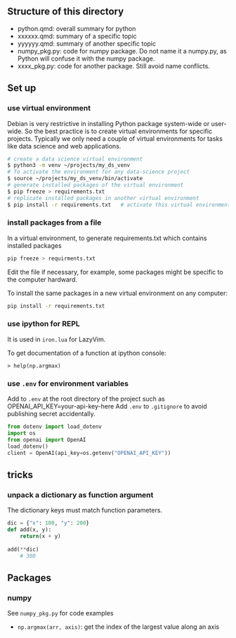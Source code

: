 ## Structure of this directory
- python.qmd: overall summary for python
- xxxxxx.qmd: summary of a specific topic
- yyyyyy.qmd: summary of another specific topic
- numpy_pkg.py: code for numpy package. Do not name it a numpy.py, as Python will confuse it with the numpy package.
- xxxx_pkg.py: code for another package. Still avoid name conflicts.

## Set up

### use virtual environment
Debian is very restrictive in installing Python package system-wide or user-wide. So the best practice is to create virtual environments for specific projects. Typically we only need a couple of virtual environments for tasks like data science and web applications.
```sh
# create a data science virtual environment
$ python3 -m venv ~/projects/my_ds_venv
# To activate the environment for any data-science project
$ source ~/projects/my_ds_venv/bin/activate
# generate installed packages of the virtual environment
$ pip freeze > requirements.txt
# replicate installed packages in another virtual environment
$ pip install -r requirements.txt   # activate this virtual environment first
```

### install packages from a file
In a virtual environment, to generate requirements.txt which contains installed packages
```sh
pip freeze > requirments.txt
```
Edit the file if necessary, for example, some packages might be specific to the computer hardward.

To install the same packages in a new virtual environment on any computer:
```sh
pip install -r requirements.txt
```

### use ipython for REPL
It is used in `iron.lua` for LazyVim.

To get documentation of a function at ipython console:

`> help(np.argmax)`

### use `.env` for environment variables
Add to `.env` at the root directory of the project such as 
  OPENAI_API_KEY=your-api-key-here
Add `.env` to `.gitignore` to avoid publishing secret accidentally.

```python
from dotenv import load_dotenv
import os
from openai import OpenAI
load_dotenv()
client = OpenAI(api_key=os.getenv("OPENAI_API_KEY"))
```


## tricks

### unpack a dictionary as function argument
The dictionary keys must match function parameters.

```python
dic = {"x": 100, "y": 200}
def add(x, y):
    return(x + y)
    
add(**dic)
    # 300
```

## Packages

### numpy
See `numpy_pkg.py` for code examples

- `np.argmax(arr, axis)`: get the index of the largest value along an axis
